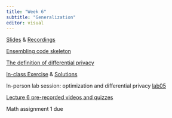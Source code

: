 ```yaml
---
title: "Week 6"
subtitle: "Generalization"
editor: visual
---
```


[Slides](/lecs/w06/lec06.html) & [Recordings](https://q.utoronto.ca/courses/366713)

[Ensembling code skeleton](https://q.utoronto.ca/courses/366713/files/32607111?wrap=1 "exercises06-ensembling.ipynb")

[The definition of differential privacy](https://www.youtube.com/watch?v=lg-VhHlztqo)

[In-class Exercise](/ex/w06/exercises06.html "Exercise"){aria-label="Exercise 6"} & [Solutions](/ex/w06/exercises06_solution.html "Exercise Solutions"){aria-label="Exercise 6 Solutions"}

In-person lab session: optimization and differential privacy [lab05](https://colab.research.google.com/github/UofTCSC413/2024F-website/blob/main/labs/lab05.ipynb "Lab instructions"){aria-label="Lab 5 instructions"}

[Lecture 6 pre-recorded videos and quizzes](https://q.utoronto.ca/courses/366713/quizzes/418108)

Math assignment 1 due

<br><br>